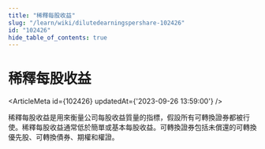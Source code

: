 ```yaml
---
title: "稀釋每股收益"
slug: "/learn/wiki/dilutedearningspershare-102426"
id: "102426"
hide_table_of_contents: true
---
```



# 稀釋每股收益

<ArticleMeta id={102426} updatedAt={'2023-09-26 13:59:00'} />
<div className='border-solid border-b border-t-0 my-4 border-[var(--ifm-color-gray-300)]' />

稀釋每股收益是用來衡量公司每股收益質量的指標，假設所有可轉換證券都被行使。稀釋每股收益通常低於簡單或基本每股收益。可轉換證券包括未償還的可轉換優先股、可轉換債券、期權和權證。
